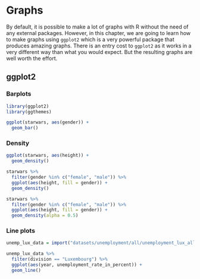 # Graphs

By default, it is possible to make a lot of graphs with R without the need of any external
packages. However, in this chapter, we are going to learn how to make graphs using `ggplot2` which
is a very powerful package that produces amazing graphs. There is an entry cost to `ggplot2` as it
works in a very different way than what you would expect. But the resulting graphs are well worth
the effort.

## ggplot2

### Barplots

```r
library(ggplot2)
library(ggthemes)
```

```r
ggplot(starwars, aes(gender)) +
  geom_bar()
```

### Density

```r
ggplot(starwars, aes(height)) +
  geom_density()
```

```r
starwars %>%
  filter(gender %in% c("female", "male")) %>%
  ggplot(aes(height, fill = gender)) +
  geom_density()
```

```r
starwars %>%
  filter(gender %in% c("female", "male")) %>%
  ggplot(aes(height, fill = gender)) +
  geom_density(alpha = 0.5)
```

### Line plots

```r
unemp_lux_data = import("datasets/unemployment/all/unemployment_lux_all.csv")

unemp_lux_data %>%
  filter(division == "Luxembourg") %>%
  ggplot(aes(year, unemployment_rate_in_percent)) +
  geom_line()
```
